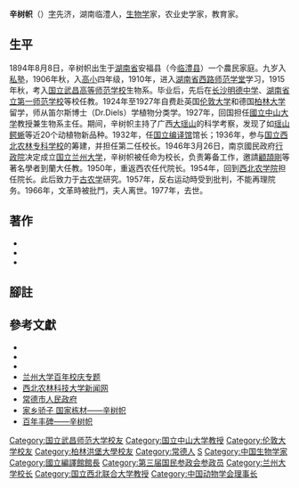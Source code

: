 {{Infobox_Person
| name = 辛树帜
|image= 
|box_width= 
|occupation= 农业史学家、生物学家
| period =
| Sex = 
|birth_date= 1894年8月8日
|birth_place= {{QIN}}，[[湖南省|湖南省]]，安福县东乡担粮山（今[[临澧县|临澧县]]烽火乡）
|death_date= {{death date and age|1977|10|24|1894|8|8}}
|death_place={{CHN}}[[陕西省|陕西省]][[西安市|西安市]]
| spouse = 
| relatives = 
|education= 
*湖南省西路师范学堂(1910-1915)
*武昌国立高等师范学校生物系（1915-1919）
*[[英国|英国]][[伦敦大学|伦敦大学]]（1924-1925）
*[[德国|德国]][[柏林大学|柏林大学]]（1925-1927）
| past = 
*国立中山大学教授兼生物系主任（1927-1932）
*[[国立编译馆|国立编译馆]]馆长（1933-1936）
*西北农林专科学校校长（1936-1938）
*西北农学院院长（1938-1939）
*[[国立兰州大学|国立兰州大学]]校长（1946-1949）
*西北农学院院长（1950-1979）
}}
'''辛树帜'''（{{bd|1894年|8月8日|1977年|10月24日}}）[[表字|字]]先济，湖南临澧人，[[生物学|生物学]]家，农业史学家，教育家。

==生平==
1894年8月8日，辛树帜出生于[[湖南省|湖南省]]安福县（今[[临澧县|临澧县]]）一个農民家庭。九岁入[[私塾|私塾]]，1906年秋，入[[高小|高小]]四年级，1910年，进入[[常德市第一中学|湖南省西路师范学堂]]学习，1915年秋，考入[[国立武昌高等师范学校|国立武昌高等师范学校]]生物系。毕业后，先后在[[长沙明德中学|长沙明德中学]]、[[湖南省立第一师范学校|湖南省立第一师范学校]]等校任教。1924年至1927年自费赴英国[[伦敦大学|伦敦大学]]和德国[[柏林洪堡大學|柏林大学]]留学，师从笛尔斯博士（Dr.Diels）学植物分类学。1927年，回国担任[[國立中山大学|國立中山大学]]教授兼生物系主任。期间，辛树帜主持了广西[[大瑶山|大瑶山]]的科学考察，发现了如[[瑶山鳄蜥|瑶山鳄蜥]]等近20个动植物新品种。1932年，任[[国立编译馆|国立编译馆]]馆长；1936年，参与[[国立西北农林专科学校|国立西北农林专科学校]]的筹建，并担任第二任校长。1946年3月26日，南京國民政府[[行政院|行政院]]决定成立[[国立兰州大学|国立兰州大学]]，辛树帜被任命为校长，负责筹备工作，邀請[[顧頡剛|顧頡剛]]等著名學者到蘭大任教。1950年，重返西农任代院长。1954年，回到[[西北农学院|西北农学院]]担任院长。此后致力于[[古农学|古农学]]研究。1957年，反右运动時受到批判，不能再理院务。1966年，文革時被批鬥，夫人离世。1977年，去世。{{cfn|纪念文集|y=1997}}
== 著作 ==
*{{cite book |title=我国果树历史的研究 |date=1962.08 |publisher=农业出版社 |location=北京}}
*{{cite book |title=禹贡新解 |date=1964.09 |publisher=农业出版社 |location=北京}}
*{{cite book |title=中国水土保持概论 |date=1982.11 |publisher=农业出版社 |location=北京}}
==腳註==
{{reflist}}
== 參考文獻 ==
*{{cite book |author1=辛树帜 |title=帜树杏坛 |date=2019-11 |publisher=商务印书馆 |isbn=9787100178389 |ref=帜树杏坛}}
*{{cite book |author1=纪念文集编辑委员会编 |title=一代宗师 辛树帜先生百年诞辰纪念文集 |date=1997 |ref={{sfnRef|纪念文集|y=1997}}}}
*{{cite book |author1=史念海主编 |title=辛树帜先生诞生九十周年纪念论文集 |date=1989.05 |publisher=农业出版社 |location=北京 |isbn=7-109-00256-X |ref=纪念论文集}}
*[https://web.archive.org/web/20120512142525/http://www.gs.xinhuanet.com/jdwt/2009-08/21/content_17471134.htm 兰州大学百年校庆专题]
*[https://web.archive.org/web/20100201172210/http://news.nwsuaf.edu.cn/html/zhuantixinwen/laozhaopian/20090514/6939.html 西北农林科技大学新闻网]
*[https://web.archive.org/web/20090526112943/http://www.changde.gov.cn/art/2009/1/14/art_9804_176692.html 常德市人民政府]
*[https://web.archive.org/web/20130320092021/http://www.llwhj.com/dskt/mr/200909/35221.shtml 家乡骄子 国家栋材——辛树帜]
*[https://web.archive.org/web/20160304104646/http://www.ldxw.org/lzupage/2010/10/18/N20101018214542.html 百年丰碑——辛树帜]

{{start box}}
{{s-edu}}
{{s-before|[[宋恪|宋恪]]}}
{{s-title|兰州大学校长|1946年—1949年}}
{{s-after|[[辛安亭|辛安亭]]}}
{{end box}}

{{兰州大学}}
{{Authority control}}

{{DEFAULTSORT:X}}
[[Category:国立武昌师范大学校友|Category:国立武昌师范大学校友]]
[[Category:国立中山大学教授|Category:国立中山大学教授]]
[[Category:伦敦大学校友|Category:伦敦大学校友]]
[[Category:柏林洪堡大學校友|Category:柏林洪堡大學校友]]
[[Category:常德人|Category:常德人]]
[[Category:辛姓|S]]
[[Category:中国生物学家|Category:中国生物学家]]
[[Category:國立編譯館館長|Category:國立編譯館館長]]
[[Category:第三届国民参政会参政员|Category:第三届国民参政会参政员]]
[[Category:兰州大学校长|Category:兰州大学校长]]
[[Category:国立西北联合大学教授|Category:国立西北联合大学教授]]
[[Category:中国动物学会理事长|Category:中国动物学会理事长]]